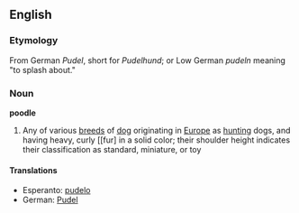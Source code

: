 ==English==
===Etymology===
From German ''Pudel'', short for ''Pudelhund''; or Low German ''pudeln'' meaning "to splash about."
===Noun===
{{wikipedia}}
'''poodle'''
#Any of various [[breed]]s of [[dog]] originating in [[Europe]] as [[hunt]]ing dogs, and having heavy, curly [[fur] in a solid color; their shoulder height indicates their classification as standard, miniature, or toy
====Translations====
*Esperanto: [[pudelo]]
*German: [[Pudel]]